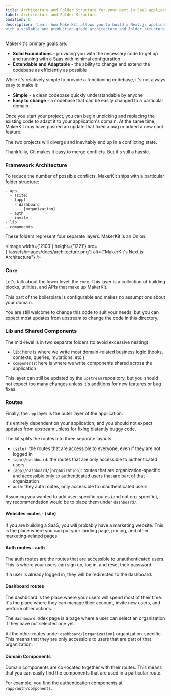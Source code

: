```yaml
---
title: Architecture and Folder Structure for your Next.js SaaS application
label: Architecture and Folder Structure
position: 6
description: 'Learn how MakerKit allows you to build a Next.js application
with a scalable and production-grade architecture and folder structure'
---
```


MakerKit's primary goals are:

- **Solid Foundations** - providing you with the necessary code to get up and
running
with a Saas with minimal configuration
- **Extendable and Adaptable** - the ability to change and extend the codebase as efficiently as possible

While it's relatively simple to provide a functioning codebase, it's not always easy to make it:
- **Simple** - a clean codebase quickly understandable by anyone
- **Easy to change** - a codebase that can be easily changed to a
particular domain

Once you start your project, you can begin unpicking and replacing the existing code to adapt it to your application's domain. At the same time, MakerKit may have pushed an update that fixed a bug or added a new cool feature.

The two projects will diverge and inevitably end up in a conflicting state.

Thankfully, Git makes it easy to merge conflicts. But it's still a hassle.

### Framework Architecture

To reduce the number of possible conflicts, MakerKit ships with a particular folder structure:

```
- app
  - (site)
  - (app)
    - dashboard
      - [organization]
  - auth
  - invite
- lib
- components
```

These folders represent four separate layers. MakerKit is an Onion:

<Image
  width={'2103'}
  height={'1221'}
  src={'/assets/images/docs/architecture.png'}
  alt={"MakerKit's Next.js Architecture"}
/>

### Core
Let's talk about the lower level: the `core`. This layer is a collection of building blocks, utilities, and APIs that make up MakerKit.

This part of the boilerplate is configurable and makes no assumptions about your domain.

You are still welcome to change this code to suit your needs, but you can expect most updates from upstream to change the code in this directory.

### Lib and Shared Components

The mid-level is in two separate folders (to avoid excessive nesting):

- `lib`: here is where we write most domain-related business logic (hooks, contexts, queries, mutations, etc.)
- `components`: here is where we write components shared across the application

This layer can still be updated by the `upstream` repository, but you should not expect too many changes unless it's additions for new features or bug fixes.

### Routes

Finally, the `app` layer is the outer layer of the application.

It's entirely dependent on your application, and you should not expect updates from upstream unless for fixing blatantly buggy code.

The kit splits the routes into three separate layouts:
- `(site)`: the routes that are accessible to everyone, even if they are not logged in
- `(app)/dashboard`: the routes that are only accessible to authenticated users
- `(app)/dashboard/[organization]`: routes that are organization-specific and accessible only to authenticated users that are part of that organization
- `auth`: they auth routes, only accessible to unauthenticated users

Assuming you wanted to add user-specific routes (and not org-specific), my recommendation would be to place them under `dashboard/`.

#### Websites routes - (site)

If you are building a SaaS, you will probably have a marketing website. This is the place where you can put your landing page, pricing, and other marketing-related pages.

#### Auth routes - auth

The auth routes are the routes that are accessible to unauthenticated users. This is where your users can sign up, log in, and reset their password.

If a user is already logged in, they will be redirected to the dashboard.

#### Dashboard routes

The dashboard is the place where your users will spend most of their time. It's the place where they can manage their account, invite new users, and perform other actions.

The `dashboard` index page is a page where a user can select an organization if they have not selected one yet.

All the other routes under `dashboard/[organization]` organization-specific. This means that they are only accessible to users that are part of that organization.

#### Domain Components

Domain components are co-located together with their routes. This means that you can easily find the components that are used in a particular route.

For example, you find the authentication components at `/app/auth/components`.